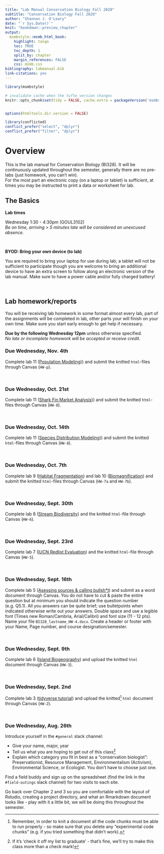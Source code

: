 ```yaml
---
title: "Lab Manual Conservation Biology Fall 2020"
subtitle: "Conservation Biology Fall 2020"
author: "Shannon J. O'Leary"
date: "`r Sys.Date()`"
knit: "bookdown::preview_chapter"
output:
  msmbstyle::msmb_html_book:
    highlight: tango
    toc: TRUE
    toc_depth: 1
    split_by: chapter
    margin_references: FALSE
    css: msmb.css
bibliography: labmanual.bib
link-citations: yes
---
```


```r

library(msmbstyle)

# invalidate cache when the tufte version changes
knitr::opts_chunk$set(tidy = FALSE, cache.extra = packageVersion('msmbstyle'))


options(htmltools.dir.version = FALSE)

library(conflicted)
conflict_prefer("select", "dplyr")
conflict_prefer("filter", "dplyr")

```

# Overview {-}

This is the lab manual for Conservation Biology (BI328). It will be continuously updated throughout the semester, generally there are no pre-labs (just homework, you can't win).  
For the most part an electronic copy (on a laptop or tablet) is sufficient, at times you may be instructed to print a data or worksheet for lab.

## The Basics {-}

**Lab times**

Wednesday 1:30 - 4:30pm (GOUL3102)  
*Be on time, arriving > 5 minutes late will be considered an unexcused absence.*

<br>


**BYOD: Bring your own device (to lab)**

You are required to bring your laptop for use during lab; a tablet will not be sufficient to participate though you are welcome to bring an additional device to have an extra screen to follow along an electronic version of the lab manual. Make sure to have a power cable and/or fully charged battery!

<br>



## Lab homework/reports {-}

You will be receiving lab homework in some format almost every lab, part of the assignments will be completed in lab, other parts your will finish on your own time. Make sure you start early enough to get help if necessary.  

**Due by the following Wednesday 12pm** unless otherwise specified.  
*No late or incomplete homework will be accepted or receive credit.*

### Due Wednesday, Nov. 4th {-}

Complete lab 11 ([Population Modeling](https://labmanual.netlify.app/population-modeling.html))) and submit the knitted `html`-files through Canvas (`HW-p`).


<br>




### Due Wednesday, Oct. 21st {-}

Complete lab 11 ([Shark Fin Market Analysis](https://labmanual.netlify.app/shark-fin-trade-monitoring.html))) and submit the knitted `html`-files through Canvas (`HW-8`).


<br>




### Due Wednesday, Oct. 14th {-}

Complete lab 11 ([Species Distribution Modeling](https://labmanual.netlify.app/species-distribution-modeling.html))) and submit the knitted `html`-files through Canvas (`HW-8`).


<br>



### Due Wednesday, Oct. 7th {-}

Complete lab 9 ([Habitat Fragmentation](https://labmanual.netlify.app/habitat-fragmentation.html)) and lab 10 ([Biomagnification](https://labmanual.netlify.app/biomagnification.html)) and submit the knitted `html`-files through Canvas (`HW-7a` and `HW-7b`).


<br>


### Due Wednesday, Sept. 30th {-}

Complete lab 8 ([Stream Biodiversity](https://labmanual.netlify.app/stream-diversity.html)) and the knitted `html`-file through Canvas (`HW-6`).


<br>


### Due Wednesday, Sept. 23rd {-}

Complete lab 7 ([IUCN Redlist Evaluation](https://labmanual.netlify.app/iucn-redlist-evaluation.html)) and the knitted `html`-file through Canvas (`HW-5`).


<br>

### Due Wednesday, Sept. 16th {-}

Complete lab 5 ([Asessing sources & calling bullsh*t](https://labmanual.netlify.app/assessing-sources-calling-bullsht.html)) and submit as a word document through Canvas. You do not have to cut & paste the entire question but at minimum you should indicate the question number (e.g. Q5.1). All you answers can be quite brief; use bulletpoints when indicated otherwise write out your answers. Double space and use a legible font (Times new Roman/Cambria, Arial/Calibri) and font size (11 - 12 pts). Name your file `BI328_lastname_HW-4.docx`. Create a header or footer with your Name, Page number, and course designation/semester.


<br>

### Due Wednesday, Sept. 9th {-}

Complete lab 6 ([Island Biogeography](https://labmanual.netlify.app/island-biogeography.html)) and upload the knitted `html` document through Canvas (`HW-3`).


<br>


### Due Wednesday, Sept. 2nd {-}

Complete lab 3 ([tidyverse tutorial](https://labmanual.netlify.app/welcome-to-the-tidyverse.html)) and upload the knitted^[Remember, in order to knit a document all the code chunks must be able to run properly - so make sure that you delete any "experimental code chunks" (e.g. if you tried something that didn't work).] `html` document through Canvas (`HW-2`).


<br>

### Due Wednesday, Aug. 26th {-}

Introduce yourself in the  `#general` slack channel:

* Give your name, major, year
* Tell us what you are hoping to get out of this class^[If it's 'check it off my list to graduate' - that's fine, we'll try to make this class more than a check mark!]
* Explain which category you fit in best as a "conservation biologist": Preservationist, Resource Management, Environmentalism (Activism), Environmental Science, or Ecologist. You don't have to choose just one.

Find a field buddy and sign up on the spreadsheet (find the link in the  `#field-outings` slack channel) for two visits to each site.

Go back over Chapter 2 and 3 so you are comfortable with the layout of Rstudio, creating a project directory, and what an Rmarkdown document looks like - play with it a little bit, we will be doing this throughout the semester.

